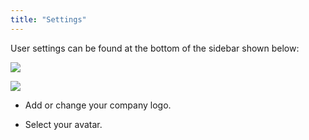 ```yaml
---
title: "Settings"
---
```


User settings can be found at the bottom of the sidebar shown below:

![](/dashboard/images/Screenshot-202022-12-11-20at-2015.45.40.png)

![](/dashboard/images/Screenshot-202022-12-11-20at-2015.46.08.png)

- Add or change your company logo.

- Select your avatar.
